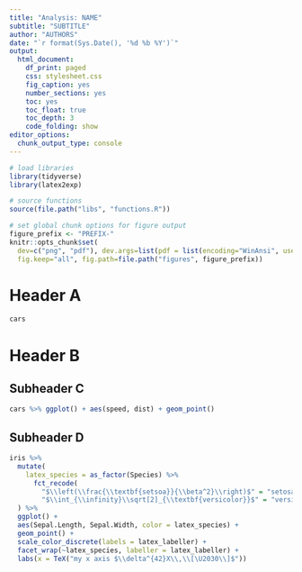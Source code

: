 ```yaml
---
title: "Analysis: NAME"
subtitle: "SUBTITLE"
author: "AUTHORS"
date: "`r format(Sys.Date(), '%d %b %Y')`"
output:
  html_document: 
    df_print: paged
    css: stylesheet.css
    fig_caption: yes
    number_sections: yes
    toc: yes
    toc_float: true
    toc_depth: 3
    code_folding: show
editor_options:
  chunk_output_type: console
---
```


```r
# load libraries
library(tidyverse) 
library(latex2exp)

# source functions
source(file.path("libs", "functions.R"))

# set global chunk options for figure output
figure_prefix <- "PREFIX-"
knitr::opts_chunk$set(
  dev=c("png", "pdf"), dev.args=list(pdf = list(encoding="WinAnsi", useDingbats=FALSE)),
  fig.keep="all", fig.path=file.path("figures", figure_prefix))
```

# Header A

```r
cars
```

# Header B

## Subheader C

```r
cars %>% ggplot() + aes(speed, dist) + geom_point()
```

## Subheader D

```r
iris %>% 
  mutate(
    latex_species = as_factor(Species) %>% 
      fct_recode(
        "$\\left(\\frac{\\textbf{setsoa}}{\\beta^2}\\right)$" = "setosa",
        "$\\int_{\\infinity}\\sqrt[2]_{\\textbf{versicolor}}$" = "versicolor")
  ) %>% 
  ggplot() + 
  aes(Sepal.Length, Sepal.Width, color = latex_species) + 
  geom_point() +
  scale_color_discrete(labels = latex_labeller) +
  facet_wrap(~latex_species, labeller = latex_labeller) +
  labs(x = TeX("my x axis $\\delta^{42}X\\,\\[\U2030\\]$"))
```




